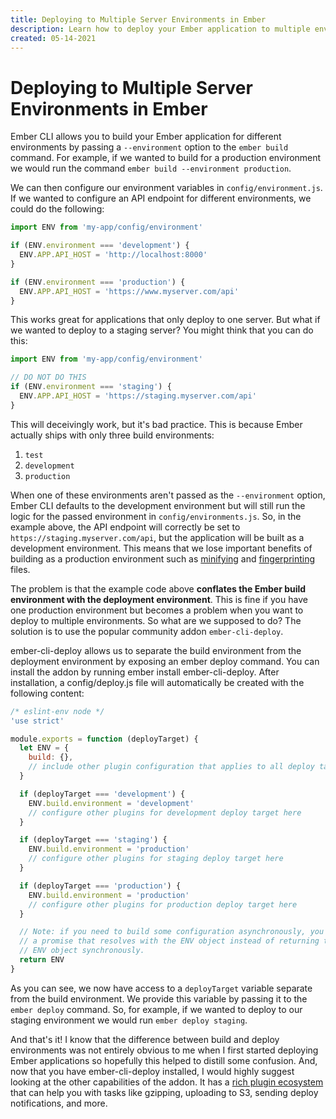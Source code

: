 ```yaml
---
title: Deploying to Multiple Server Environments in Ember
description: Learn how to deploy your Ember application to multiple environments by separating your build environments from your deployment environments
created: 05-14-2021
---
```


# Deploying to Multiple Server Environments in Ember

Ember CLI allows you to build your Ember application for different environments
by passing a `--environment` option to the `ember build` command. For example, if
we wanted to build for a production environment we would run the command
`ember build --environment production`.

We can then configure our environment variables in `config/environment.js`. If
we wanted to configure an API endpoint for different environments, we could
do the following:

```javascript
import ENV from 'my-app/config/environment'

if (ENV.environment === 'development') {
  ENV.APP.API_HOST = 'http://localhost:8000'
}

if (ENV.environment === 'production') {
  ENV.APP.API_HOST = 'https://www.myserver.com/api'
}
```

This works great for applications that only deploy to one server. But what if
we wanted to deploy to a staging server? You might think that you can do this:

```javascript
import ENV from 'my-app/config/environment'

// DO NOT DO THIS
if (ENV.environment === 'staging') {
  ENV.APP.API_HOST = 'https://staging.myserver.com/api'
}
```

This will deceivingly work, but it's bad practice. This is because Ember
actually ships with only three build environments:

1. `test`
2. `development`
3. `production`

When one of these environments aren't passed as the `--environment` option,
Ember CLI defaults to the development environment but will still run the
logic for the passed environment in `config/environments.js`. So,
in the example above, the API endpoint will correctly be set
to `https://staging.myserver.com/api`, but the application will be built as a
development environment. This means that we lose important benefits of building as
a production environment such as [minifying](https://cli.emberjs.com/release/advanced-use/asset-compilation/#minifying)
and [fingerprinting](https://cli.emberjs.com/release/advanced-use/asset-compilation/#fingerprintingandcdnurls) files.

The problem is that the example code above **conflates the Ember build environment
with the deployment environment**. This is fine if you have one production
environment but becomes a problem when you want to deploy to multiple
environments. So what are we supposed to do? The solution is to use the
popular community addon `ember-cli-deploy`.

ember-cli-deploy allows us to separate the build environment from the
deployment environment by exposing an ember deploy command. You can install
the addon by running ember install ember-cli-deploy. After installation, a
config/deploy.js file will automatically be created with the following content:

```javascript
/* eslint-env node */
'use strict'

module.exports = function (deployTarget) {
  let ENV = {
    build: {},
    // include other plugin configuration that applies to all deploy targets here
  }

  if (deployTarget === 'development') {
    ENV.build.environment = 'development'
    // configure other plugins for development deploy target here
  }

  if (deployTarget === 'staging') {
    ENV.build.environment = 'production'
    // configure other plugins for staging deploy target here
  }

  if (deployTarget === 'production') {
    ENV.build.environment = 'production'
    // configure other plugins for production deploy target here
  }

  // Note: if you need to build some configuration asynchronously, you can return
  // a promise that resolves with the ENV object instead of returning the
  // ENV object synchronously.
  return ENV
}
```

As you can see, we now have access to a `deployTarget` variable separate from the
build environment. We provide this variable by passing it to the
`ember deploy` command. So, for example, if we wanted to deploy to our
staging environment we would run `ember deploy staging`.

And that's it! I know that the difference between build and deploy environments
was not entirely obvious to me when I first started deploying Ember
applications so hopefully this helped to distill some confusion.
And, now that you have ember-cli-deploy installed, I would highly suggest
looking at the other capabilities of the addon. It has a
[rich plugin ecosystem](http://ember-cli-deploy.com/plugins/) that can help
you with tasks like gzipping, uploading to S3, sending deploy
notifications, and more.
